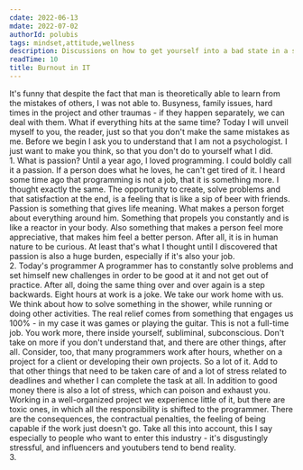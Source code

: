 ```yaml
---
cdate: 2022-06-13
mdate: 2022-07-02
authorId: polubis
tags: mindset,attitude,wellness
description: Discussions on how to get yourself into a bad state in a short period of time.
readTime: 10
title: Burnout in IT
---
```


<Prelude>
  <M>
    It's funny that despite the fact that man is theoretically able to learn
    from the mistakes of others, I was not able to.
  </M>
  <M>
    Busyness, family issues, hard times in the project and other traumas - if
    they happen separately, we can deal with them.
  </M>
  <M>
    What if everything hits at the same time? Today I will unveil myself to you,
    the reader, just so that you don't make the same mistakes as me.
  </M>
  <Hint hasBg>
    Before we begin I ask you to understand that I am not a psychologist. I just
    want to make you think, so that you don't do to yourself what I did.
  </Hint>
</Prelude>

<Section>
  <XL>1. What is passion?</XL>
  <M>
    Until a year ago, I loved programming. I could boldly call it a passion. If
    a person does what he loves, he can't get tired of it.
  </M>
  <M>
    I heard some time ago that programming is not a job, that it is something
    more. I thought exactly the same. The opportunity to create, solve problems
    and that satisfaction at the end, is a feeling that is like a sip of beer
    with friends.
  </M>
  <M>
    Passion is something that gives life meaning. What makes a person forget
    about everything around him. Something that propels you constantly and is
    like a reactor in your body. Also something that makes a person feel more
    appreciative, that makes him feel a better person. After all, it is in human
    nature to be curious.
  </M>
  <M>
    At least that's what I thought until I discovered that passion is also a
    huge burden, especially if it's also your job.
  </M>
</Section>

<Section>
  <XL>2. Today's programmer</XL>
  <M>
    A programmer has to constantly solve problems and set himself new challenges
    in order to be good at it and not get out of practice. After all, doing the
    same thing over and over again is a step backwards.
  </M>
  <M>
    Eight hours at work is a joke. We take our work home with us. We think about
    how to solve something in the shower, while running or doing other
    activities. The real relief comes from something that engages us 100% - in
    my case it was games or playing the guitar.
  </M>
  <M>
    This is not a full-time job. You work more, there inside yourself,
    subliminal, subconscious. Don't take on more if you don't understand that,
    and there are other things, after all.
  </M>
  <M>
    Consider, too, that many programmers work after hours, whether on a project
    for a client or developing their own projects.
  </M>
  <M>
    So a lot of it. Add to that other things that need to be taken care of and a
    lot of stress related to deadlines and whether I can complete the task at
    all.
  </M>
  <M>
    In addition to good money there is also a lot of stress, which can poison
    and exhaust you. Working in a well-organized project we experience little of
    it, but there are toxic ones, in which all the responsibility is shifted to
    the programmer.
  </M>
  <M>
    There are the consequences, the contractual penalties, the feeling of being
    capable if the work just doesn't go. Take all this into account, this I say
    especially to people who want to enter this industry - it's disgustingly
    stressful, and influencers and youtubers tend to bend reality.
  </M>
</Section>

<Section>
  <XL>3. </XL>
</Section>